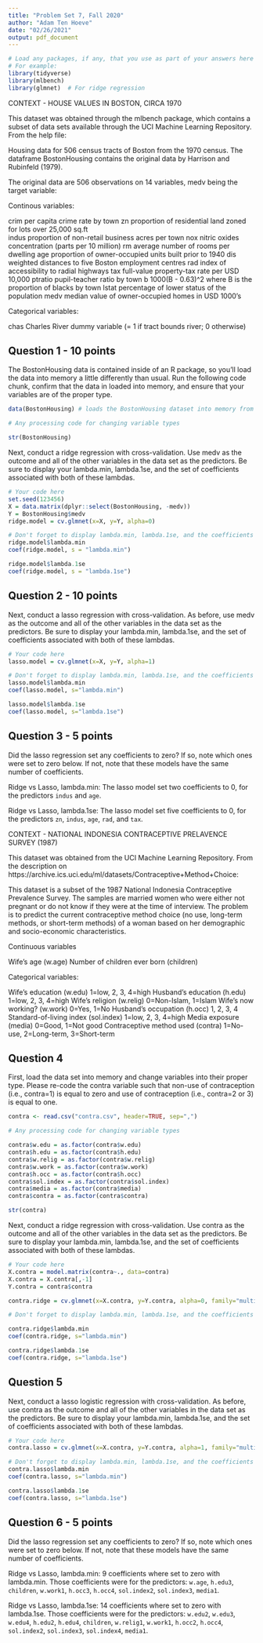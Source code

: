 ---
title: "Problem Set 7, Fall 2020"
author: "Adam Ten Hoeve"
date: "02/26/2021"
output: pdf_document
---

```{r setup, include=TRUE}

# Load any packages, if any, that you use as part of your answers here
# For example: 
library(tidyverse)
library(mlbench)
library(glmnet)  # For ridge regression

```

CONTEXT - HOUSE VALUES IN BOSTON, CIRCA 1970

This dataset was obtained through the mlbench package, which contains a subset of data sets available through the UCI Machine Learning Repository. From the help file:

Housing data for 506 census tracts of Boston from the 1970 census. The dataframe BostonHousing contains the original data by Harrison and Rubinfeld (1979).

The original data are 506 observations on 14 variables, medv being the target variable:

Continous variables:

crim	    per capita crime rate by town 
zn      	proportion of residential land zoned for lots over 25,000 sq.ft  
indus   	proportion of non-retail business acres per town
nox	      nitric oxides concentration (parts per 10 million)
rm	      average number of rooms per dwelling
age	      proportion of owner-occupied units built prior to 1940
dis	      weighted distances to five Boston employment centres
rad	      index of accessibility to radial highways
tax	      full-value property-tax rate per USD 10,000
ptratio	  pupil-teacher ratio by town
b	        1000(B - 0.63)^2 where B is the proportion of blacks by town
lstat	    percentage of lower status of the population
medv	    median value of owner-occupied homes in USD 1000's

Categorical variables: 

chas	    Charles River dummy variable (= 1 if tract bounds river; 0 otherwise)


## Question 1 - 10 points

The BostonHousing data is contained inside of an R package, so you'll load the data into memory a little differently than usual. Run the following code chunk, confirm that the data in loaded into memory, and ensure that your variables are of the proper type. 

```{r}

data(BostonHousing) # loads the BostonHousing dataset into memory from the mlbench package

# Any processing code for changing variable types

str(BostonHousing)
```


Next, conduct a ridge regression with cross-validation. Use medv as the outcome and all of the other variables in the data set as the predictors. Be sure to display your lambda.min, lambda.1se, and the set of coefficients associated with both of these lambdas.

```{r}

# Your code here
set.seed(123456)
X = data.matrix(dplyr::select(BostonHousing, -medv))
Y = BostonHousing$medv
ridge.model = cv.glmnet(x=X, y=Y, alpha=0)

# Don't forget to display lambda.min, lambda.1se, and the coefficients for both of these!
ridge.model$lambda.min
coef(ridge.model, s = "lambda.min")

ridge.model$lambda.1se
coef(ridge.model, s = "lambda.1se")
```

## Question 2 - 10 points

Next, conduct a lasso regression with cross-validation. As before, use medv as the outcome and all of the other variables in the data set as the predictors. Be sure to display your lambda.min, lambda.1se, and the set of coefficients associated with both of these lambdas.

```{r}

# Your code here
lasso.model = cv.glmnet(x=X, y=Y, alpha=1)

# Don't forget to display lambda.min, lambda.1se, and the coefficients for both of these!
lasso.model$lambda.min
coef(lasso.model, s="lambda.min")

lasso.model$lambda.1se
coef(lasso.model, s="lambda.1se")
```


## Question 3 - 5 points

Did the lasso regression set any coefficients to zero? If so, note which ones were set to zero below. If not, note that these models have the same number of coefficients.

Ridge vs Lasso, lambda.min: The lasso model set two coefficients to 0, for the predictors `indus` and `age`.

Ridge vs Lasso, lambda.1se: The lasso model set five coefficients to 0, for the predictors `zn`, `indus`, `age`, `rad`, and `tax`.






CONTEXT - NATIONAL INDONESIA CONTRACEPTIVE PRELAVENCE SURVEY (1987)

This dataset was obtained from the UCI Machine Learning Repository. From the description on https://archive.ics.uci.edu/ml/datasets/Contraceptive+Method+Choice:

This dataset is a subset of the 1987 National Indonesia Contraceptive Prevalence Survey. The samples are married women who were either not pregnant or do not know if they were at the time of interview. The problem is to predict the current contraceptive method choice (no use, long-term methods, or short-term methods) of a woman based on her demographic and socio-economic characteristics.

Continuous variables

Wife's age (w.age) 
Number of children ever born (children) 

Categorical variables:

Wife's education (w.edu) 1=low, 2, 3, 4=high 
Husband's education (h.edu) 1=low, 2, 3, 4=high 
Wife's religion (w.relig) 0=Non-Islam, 1=Islam 
Wife's now working? (w.work) 0=Yes, 1=No 
Husband's occupation (h.occ) 1, 2, 3, 4 
Standard-of-living index (sol.index) 1=low, 2, 3, 4=high 
Media exposure (media) 0=Good, 1=Not good 
Contraceptive method used (contra) 1=No-use, 2=Long-term, 3=Short-term

## Question 4

First, load the data set into memory and change variables into their proper type. Please re-code the contra variable such that non-use of contraception (i.e., contra=1) is equal to zero and use of contraception (i.e., contra=2 or 3) is equal to one. 

```{r}

contra <- read.csv("contra.csv", header=TRUE, sep=",")

# Any processing code for changing variable types

contra$w.edu = as.factor(contra$w.edu)
contra$h.edu = as.factor(contra$h.edu)
contra$w.relig = as.factor(contra$w.relig)
contra$w.work = as.factor(contra$w.work)
contra$h.occ = as.factor(contra$h.occ)
contra$sol.index = as.factor(contra$sol.index)
contra$media = as.factor(contra$media)
contra$contra = as.factor(contra$contra)

str(contra)
```

Next, conduct a ridge regression with cross-validation. Use contra as the outcome and all of the other variables in the data set as the predictors. Be sure to display your lambda.min, lambda.1se, and the set of coefficients associated with both of these lambdas.

```{r}

# Your code here
X.contra = model.matrix(contra~., data=contra)
X.contra = X.contra[,-1]
Y.contra = contra$contra

contra.ridge = cv.glmnet(x=X.contra, y=Y.contra, alpha=0, family="multinomial")

# Don't forget to display lambda.min, lambda.1se, and the coefficients for both of these!

contra.ridge$lambda.min
coef(contra.ridge, s="lambda.min")

contra.ridge$lambda.1se
coef(contra.ridge, s="lambda.1se")

```



## Question 5

Next, conduct a lasso logistic regression with cross-validation. As before, use contra as the outcome and all of the other variables in the data set as the predictors. Be sure to display your lambda.min, lambda.1se, and the set of coefficients associated with both of these lambdas.

```{r}

# Your code here
contra.lasso = cv.glmnet(x=X.contra, y=Y.contra, alpha=1, family="multinomial")

# Don't forget to display lambda.min, lambda.1se, and the coefficients for both of these!
contra.lasso$lambda.min
coef(contra.lasso, s="lambda.min")

contra.lasso$lambda.1se
coef(contra.lasso, s="lambda.1se")
```

## Question 6 - 5 points

Did the lasso regression set any coefficients to zero? If so, note which ones were set to zero below. If not, note that these models have the same number of coefficients.

Ridge vs Lasso, lambda.min: 9 coefficients where set to zero with lambda.min. Those coefficients were for the predictors: `w.age`, `h.edu3`, `children`, `w.work1`, `h.occ3`, `h.occ4`, `sol.index2`, `sol.index3`, `media1`.

Ridge vs Lasso, lambda.1se: 14 coefficients where set to zero with lambda.1se. Those coefficients were for the predictors: `w.edu2`, `w.edu3`, `w.edu4`, `h.edu2`, `h.edu4`, `children`, `w.relig1`, `w.work1`, `h.occ2`, `h.occ4`, `sol.index2`, `sol.index3`, `sol.index4`, `media1`.
